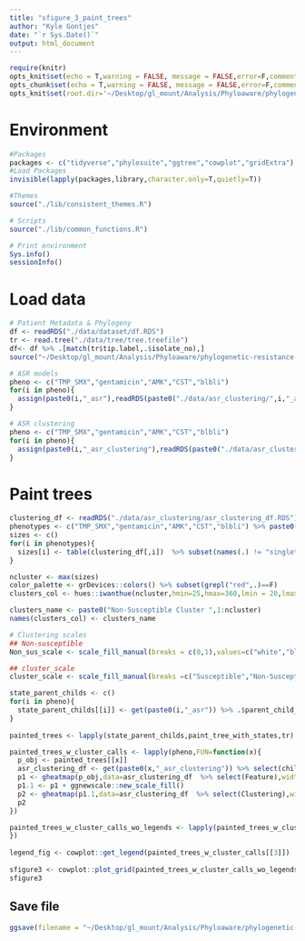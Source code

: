```yaml
---
title: "sfigure_3_paint_trees"
author: "Kyle Gontjes"
date: "`r Sys.Date()`"
output: html_document
---
```



```r
require(knitr)
opts_knit$set(echo = T,warning = FALSE, message = FALSE,error=F,comment=NA) 
opts_chunk$set(echo = T,warning = FALSE, message = FALSE,error=F,comment=NA)
opts_knit$set(root.dir='~/Desktop/gl_mount/Analysis/Phyloaware/phylogenetic-resistance-ms/')
```

# Environment
```r
#Packages
packages <- c("tidyverse","phylosuite","ggtree","cowplot","gridExtra")   
#Load Packages
invisible(lapply(packages,library,character.only=T,quietly=T))

#Themes
source("./lib/consistent_themes.R")

# Scripts
source("./lib/common_functions.R")

# Print environment
Sys.info()
sessionInfo()
```
 
# Load data
```r
# Patient Metadata & Phylogeny
df <- readRDS("./data/dataset/df.RDS")
tr <- read.tree("./data/tree/tree.treefile")   
df<- df %>% .[match(tr$tip.label,.$isolate_no),] 
source("~/Desktop/gl_mount/Analysis/Phyloaware/phylogenetic-resistance-ms/lib/consistent_themes.R")

# ASR models
pheno <- c("TMP_SMX","gentamicin","AMK","CST","blbli")
for(i in pheno){
  assign(paste0(i,"_asr"),readRDS(paste0("./data/asr_clustering/",i,"_asr.RDS")))
}

# ASR clustering
pheno <- c("TMP_SMX","gentamicin","AMK","CST","blbli")
for(i in pheno){
  assign(paste0(i,"_asr_clustering"),readRDS(paste0("./data/asr_clustering/",i,"_asr_clustering.RDS")))
}
```

# Paint trees
```r
clustering_df <- readRDS("./data/asr_clustering/asr_clustering_df.RDS")
phenotypes <- c("TMP_SMX","gentamicin","AMK","CST","blbli") %>% paste0(.,"_asr_cluster")
sizes <- c()
for(i in phenotypes){
  sizes[i] <- table(clustering_df[,i])  %>% subset(names(.) != "singleton" & grepl("cluster_",names(.))) %>% as.numeric %>%length
}

ncluster <- max(sizes)
color_palette <- grDevices::colors() %>% subset(grepl("red",.)==F)
clusters_col <- hues::iwanthue(ncluster,hmin=25,hmax=360,lmin = 20,lmax = 95,cmin=5,cmax=90,random = F,plot = T)

clusters_name <- paste0("Non-Susceptible Cluster ",1:ncluster)
names(clusters_col) <- clusters_name

# Clustering scales
## Non-susceptible 
Non_sus_scale <- scale_fill_manual(breaks = c(0,1),values=c("white","black"),labels = c("Susceptible","Non-Susceptible"),name="Tip State",guide = guide_legend(title.position = "top", label.position = "right",nrow=2,order=2),drop = FALSE )

## cluster_scale
cluster_scale <- scale_fill_manual(breaks =c("Susceptible","Non-Susceptible Singleton",names(clusters_col)),values=c("Susceptible" = "white","Non-Susceptible Singleton" = "red",clusters_col),labels=c("Susceptible","NS Singleton",gsub("Non-Susceptible","NS",clusters_name)),name="Phylogenetics of Non-Susceptibility (NS)", guide = guide_legend(ncol=3, order=3,title.position = "top", label.position = "right"))

state_parent_childs <- c()
for(i in pheno){
  state_parent_childs[[i]] <- get(paste0(i,"_asr")) %>% .$parent_child_df 
}
 
painted_trees <- lapply(state_parent_childs,paint_tree_with_states,tr)  %>% `names<-`(pheno)

painted_trees_w_cluster_calls <- lapply(pheno,FUN=function(x){
  p_obj <- painted_trees[[x]]
  asr_clustering_df <- get(paste0(x,"_asr_clustering")) %>% select(child_val,asr_cluster_renamed_ns) %>% `colnames<-`(c("Feature","Clustering")) %>% mutate_all(as.factor) 
  p1 <- gheatmap(p_obj,data=asr_clustering_df  %>% select(Feature),width = 0.1,colnames_position = 'top',colnames_angle=90, colnames_offset_y = 0.25, hjust = 0, color = NA) + Non_sus_scale
  p1.1 <- p1 + ggnewscale::new_scale_fill()
  p2 <- gheatmap(p1.1,data=asr_clustering_df  %>% select(Clustering),width = 0.1,colnames_position = 'top',colnames_angle=90, colnames_offset_y = 0.25, hjust = 0, color = NA,offset=0.000025)  + cluster_scale + ylim(NA,450)
  p2
})

painted_trees_w_cluster_calls_wo_legends <- lapply(painted_trees_w_cluster_calls,FUN=function(x){x + theme(legend.position='none')
})
 
legend_fig <- cowplot::get_legend(painted_trees_w_cluster_calls[[3]])
 
sfigure3 <- cowplot::plot_grid(painted_trees_w_cluster_calls_wo_legends[[1]],painted_trees_w_cluster_calls_wo_legends[[2]],painted_trees_w_cluster_calls_wo_legends[[3]],painted_trees_w_cluster_calls_wo_legends[[4]],painted_trees_w_cluster_calls_wo_legends[[5]],legend_fig,ncol=3,labels =c("A. TMP-SMX","B. Gentamicin","C. Amikacin","D. Colistin","E. BL/BLI",""),label_x = 0,label_size = 12)
sfigure3
```

## Save file
```r
ggsave(filename = "~/Desktop/gl_mount/Analysis/Phyloaware/phylogenetic-resistance-ms/figures/sfigure3.png",plot=sfigure3,width = 10,height=8.5,dpi = 600,units = 'in',bg="white") 
```
